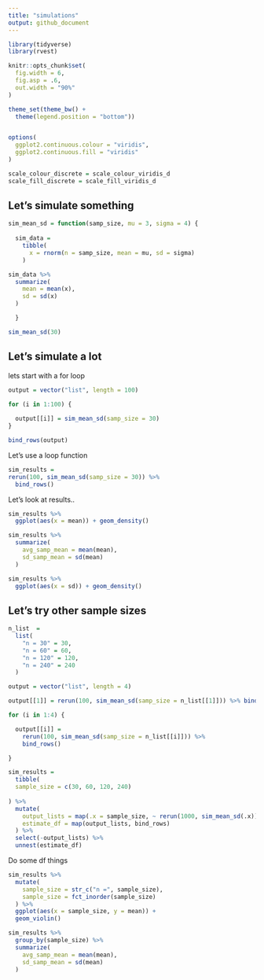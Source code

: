 ```yaml
---
title: "simulations"
output: github_document
---
```


```r
library(tidyverse)
library(rvest)

knitr::opts_chunk$set(
  fig.width = 6,
  fig.asp = .6,
  out.width = "90%"
)

theme_set(theme_bw() +
  theme(legend.position = "bottom"))


options(
  ggplot2.continuous.colour = "viridis",
  ggplot2.continuous.fill = "viridis"
)

scale_colour_discrete = scale_colour_viridis_d
scale_fill_discrete = scale_fill_viridis_d
```


## Let's simulate something

```r
sim_mean_sd = function(samp_size, mu = 3, sigma = 4) {
  
  sim_data = 
    tibble(
      x = rnorm(n = samp_size, mean = mu, sd = sigma)
    )

sim_data %>% 
  summarize(
    mean = mean(x),
    sd = sd(x)
  )

  }
```

```r
sim_mean_sd(30)
```

## Let's simulate a lot

lets start with a for loop

```r
output = vector("list", length = 100)

for (i in 1:100) {
  
  output[[i]] = sim_mean_sd(samp_size = 30)
}

bind_rows(output)
```

Let's use a loop function 

```r
sim_results =
rerun(100, sim_mean_sd(samp_size = 30)) %>% 
  bind_rows()
```


Let's look at results..

```r
sim_results %>% 
  ggplot(aes(x = mean)) + geom_density() 

sim_results %>% 
  summarize(
    avg_samp_mean = mean(mean),
    sd_samp_mean = sd(mean)
  )

sim_results %>% 
  ggplot(aes(x = sd)) + geom_density() 

```

## Let's try other sample sizes

```r
n_list  =
  list(
    "n = 30" = 30,
    "n = 60" = 60,
    "n = 120" = 120,
    "n = 240" = 240
  )

output = vector("list", length = 4)

output[[1]] = rerun(100, sim_mean_sd(samp_size = n_list[[1]])) %>% bind_rows()

for (i in 1:4) {

  output[[i]] = 
    rerun(100, sim_mean_sd(samp_size = n_list[[i]])) %>%
    bind_rows()

}


```

```r
sim_results = 
  tibble(
  sample_size = c(30, 60, 120, 240)
    
) %>% 
  mutate(
    output_lists = map(.x = sample_size, ~ rerun(1000, sim_mean_sd(.x))),
    estimate_df = map(output_lists, bind_rows)
  ) %>%
  select(-output_lists) %>% 
  unnest(estimate_df)
```

Do some df things

```r
sim_results %>%
  mutate(
    sample_size = str_c("n =", sample_size),
    sample_size = fct_inorder(sample_size)
  ) %>% 
  ggplot(aes(x = sample_size, y = mean)) +
  geom_violin()
```

```r
sim_results %>% 
  group_by(sample_size) %>% 
  summarize(
    avg_samp_mean = mean(mean),
    sd_samp_mean = sd(mean)
  )
```

